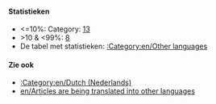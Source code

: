 {{en/Bilingual box| Nl
| ---
| This page provides an index for a wide range of '''articles are being translated into Dutch''' in OpenTTD Wiki.<br/>Articles with {{en/S|nl/Vertaling}} or {{en/S|en/Translation}} template automatically go here.}}

====Statistieken====
*<=10%: Category: [[:Category:nl/Vertaling plus 10 procent|13]]
*>10 & <99%: [[:Category:nl/Vertaling min 10 procent|8]]
*De tabel met statistieken: [[:Category:en/Other languages]]

====Zie ook====
*[[:Category:en/Dutch (Nederlands)]]
*[[en/Articles are being translated into other languages]]